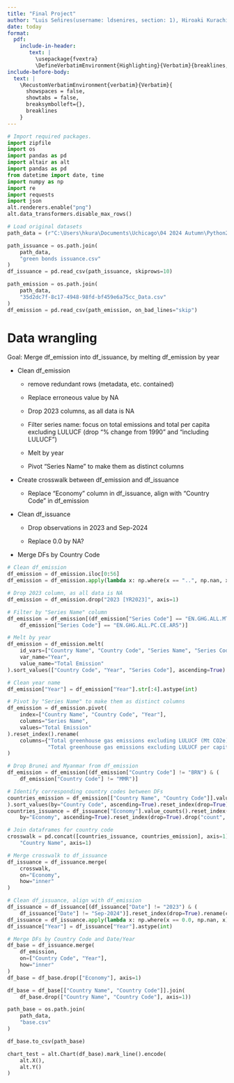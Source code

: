 ```yaml
---
title: "Final Project"
author: "Luis Señires(username: ldsenires, section: 1), Hiroaki Kurachi(username: hirokurachi, section: 2)"
date: today
format: 
  pdf:
    include-in-header: 
       text: |
         \usepackage{fvextra}
         \DefineVerbatimEnvironment{Highlighting}{Verbatim}{breaklines,commandchars=\\\{\}}
include-before-body:
  text: |
    \RecustomVerbatimEnvironment{verbatim}{Verbatim}{
      showspaces = false,
      showtabs = false,
      breaksymbolleft={},
      breaklines
    }
---
```


```python
# Import required packages.
import zipfile
import os
import pandas as pd
import altair as alt
import pandas as pd
from datetime import date, time
import numpy as np
import re
import requests
import json
alt.renderers.enable("png")
alt.data_transformers.disable_max_rows() 
```


```python
# Load original datasets
path_data = (r"C:\Users\hkura\Documents\Uchicago\04 2024 Autumn\Python2\final\data")

path_issuance = os.path.join(
    path_data,
    "green bonds issuance.csv"
)
df_issuance = pd.read_csv(path_issuance, skiprows=10)

path_emission = os.path.join(
    path_data,
    "35d2dc7f-8c17-4948-98fd-bf459e6a75cc_Data.csv"
)
df_emission = pd.read_csv(path_emission, on_bad_lines="skip")
```

# Data wrangling
Goal: Merge df_emission into df_issuance, by melting df_emission by year

- Clean df_emission

    - remove redundant rows (metadata, etc. contained)

    - Replace erroneous value by NA

    - Drop 2023 columns, as all data is NA

    - Filter series name: focus on total emissions and total per capita excluding LULUCF (drop "% change from 1990" and "including LULUCF")

    - Melt by year

    - Pivot "Series Name" to make them as distinct columns

- Create crosswalk between df_emission and df_issuance

    - Replace "Economy" column in df_issuance, align with "Country Code" in df_emission

- Clean df_issuance

    - Drop observations in 2023 and Sep-2024

    - Replace 0.0 by NA?

- Merge DFs by Country Code


```python
# Clean df_emission
df_emission = df_emission.iloc[0:56]
df_emission = df_emission.apply(lambda x: np.where(x == "..", np.nan, x))

# Drop 2023 column, as all data is NA
df_emission = df_emission.drop("2023 [YR2023]", axis=1)

# Filter by "Series Name" column
df_emission = df_emission[(df_emission["Series Code"] == "EN.GHG.ALL.MT.CE.AR5") | (
    df_emission["Series Code"] == "EN.GHG.ALL.PC.CE.AR5")]

# Melt by year
df_emission = df_emission.melt(
    id_vars=["Country Name", "Country Code", "Series Name", "Series Code"],
    var_name="Year",
    value_name="Total Emission"
).sort_values(["Country Code", "Year", "Series Code"], ascending=True).reset_index(drop=True).drop("Series Code", axis=1)

# Clean year name
df_emission["Year"] = df_emission["Year"].str[:4].astype(int)

# Pivot by "Series Name" to make them as distinct columns
df_emission = df_emission.pivot(
    index=["Country Name", "Country Code", "Year"],
    columns="Series Name",
    values="Total Emission"
).reset_index().rename(
    columns={"Total greenhouse gas emissions excluding LULUCF (Mt CO2e)": "Total Emissions",
             "Total greenhouse gas emissions excluding LULUCF per capita (t CO2e/capita)": "Total Emissions per capita"}
)
```


```python
# Drop Brunei and Myanmar from df_emission
df_emission = df_emission[(df_emission["Country Code"] != "BRN") & (
    df_emission["Country Code"] != "MMR")]

# Identify corresponding country codes between DFs
countries_emission = df_emission[["Country Name", "Country Code"]].value_counts().reset_index(
).sort_values(by="Country Code", ascending=True).reset_index(drop=True).drop("count", axis=1)
countries_issuance = df_issuance["Economy"].value_counts().reset_index().sort_values(
    by="Economy", ascending=True).reset_index(drop=True).drop("count", axis=1)

# Join dataframes for country code
crosswalk = pd.concat([countries_issuance, countries_emission], axis=1).drop(
    "Country Name", axis=1)

# Merge crosswalk to df_issuance
df_issuance = df_issuance.merge(
    crosswalk,
    on="Economy",
    how="inner"
)
```


```python
# Clean df_issuance, align with df_emission
df_issuance = df_issuance[(df_issuance["Date"] != "2023") & (
    df_issuance["Date"] != "Sep-2024")].reset_index(drop=True).rename(columns={"Date": "Year"})
df_issuance = df_issuance.apply(lambda x: np.where(x == 0.0, np.nan, x))
df_issuance["Year"] = df_issuance["Year"].astype(int)
```


```python
# Merge DFs by Country Code and Date/Year
df_base = df_issuance.merge(
    df_emission,
    on=["Country Code", "Year"],
    how="inner"
)
df_base = df_base.drop(["Economy"], axis=1)

df_base = df_base[["Country Name", "Country Code"]].join(
    df_base.drop(["Country Name", "Country Code"], axis=1))

path_base = os.path.join(
    path_data,
    "base.csv"
)

df_base.to_csv(path_base)
```


```python
chart_test = alt.Chart(df_base).mark_line().encode(
    alt.X(),
    alt.Y()
)
```